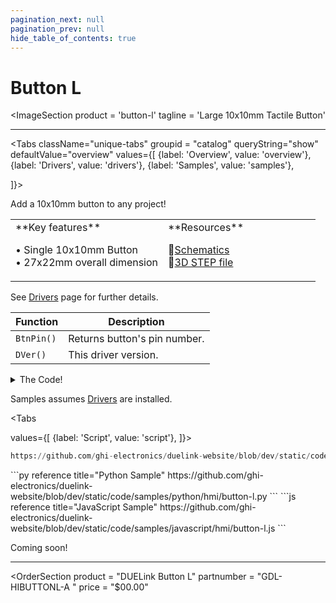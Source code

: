 ```yaml
---
pagination_next: null
pagination_prev: null
hide_table_of_contents: true
---
```



# Button L

<ImageSection
    product = 'button-l'
    tagline = 'Large 10x10mm Tactile Button'
></ImageSection>

---

<Tabs className="unique-tabs" groupid = "catalog" queryString="show" defaultValue="overview"
  values={[
    {label: 'Overview', value: 'overview'},
    {label: 'Drivers', value: 'drivers'},
    {label: 'Samples', value: 'samples'},

  ]}>

<TabItem value="overview">

Add a 10x10mm button to any project!

<table><td width='50%'>
**Key features**

• Single 10x10mm Button<br/>
• 27x22mm overall dimension<br/>

</td><td width='50%'>
**Resources**

📄[Schematics](pathname:///sch/gdl-hibuttonl-a.pdf)<br/>
🔩[3D STEP file](pathname:///3d/gdl-hibuttonl-a.step)<br/>

</td></table>
</TabItem>

<TabItem value="drivers">

See [Drivers](../../engine/drivers) page for further details.

Function | Description
--- | ---
`BtnPin()` | Returns button's pin number.  
`DVer()` | This driver version.

<details>
  <summary>The Code!</summary>

```py reference title="Button L Driver"
https://github.com/ghi-electronics/duelink-website/blob/dev/static/code/drivers/hmi/button-l.txt
```
</details>
</TabItem>

<TabItem value="samples">

Samples assumes [Drivers](../../engine/drivers) are installed.

<Tabs

  values={[
    {label: 'Script', value: 'script'},
]}>

<TabItem value="script">

```py reference title="Script Sample"
https://github.com/ghi-electronics/duelink-website/blob/dev/static/code/samples/script/hmi/button-l.txt
```
</TabItem>

<TabItem value="py">
```py reference title="Python Sample"
https://github.com/ghi-electronics/duelink-website/blob/dev/static/code/samples/python/hmi/button-l.py
```
</TabItem>

<TabItem value="js">
```js reference title="JavaScript Sample"
https://github.com/ghi-electronics/duelink-website/blob/dev/static/code/samples/javascript/hmi/button-l.js
```
</TabItem>

</Tabs>
</TabItem>

<TabItem value="projects">Coming soon!</TabItem>

</Tabs>

---

<OrderSection
    product = "DUELink Button L"
    partnumber = "GDL-HIBUTTONL-A	"
    price = "$00.00"
></OrderSection>














